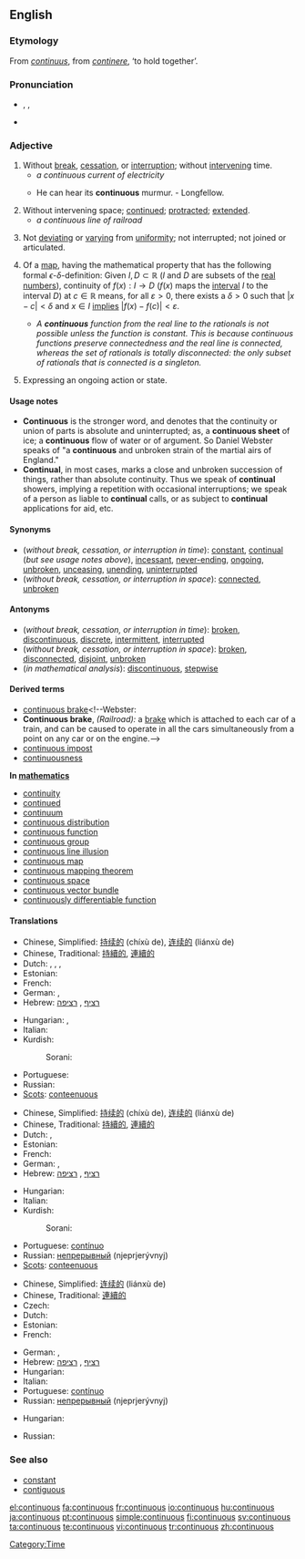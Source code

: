 {{wikipedia|Continuity}}
==English==

===Etymology===
From {{etyl|la}} ''[[continuus]]'', from ''[[continere]]'', ‘to hold together’.

===Pronunciation===
* {{enPR|kən-tĭnʹyo͞o-əs}}, {{IPA|/kənˈtɪnjuəs/}}, {{SAMPA|/k@n"tInju@s/}}
* {{audio|en-us-continuous.ogg|Audio (US)}}

===Adjective===
{{en-adj|-}}

# Without [[break]], [[cessation]], or [[interruption]]; without [[intervene|intervening]] time.
#* ''a continuous current of electricity''
#* {{rfdate}} He can hear its '''continuous''' murmur.   - Longfellow.
# Without intervening space; [[continue]]d; [[protract]]ed; [[extend]]ed.
#* ''a continuous line of railroad''
# {{botany}} Not [[deviate|deviating]] or [[vary]]ing from [[uniformity]]; not interrupted; not joined or articulated.
# {{analysis}} Of a [[map]], having the mathematical property that has the following formal <math>\epsilon</math>-<math>\delta</math>-definition: Given <math>I,D\subset\mathbb{R}</math> (''I'' and ''D'' are subsets of the [[real numbers]]), continuity of <math>f(x):I \to D</math> (<math>f(x)</math> maps the [[interval]] ''I'' to the interval ''D'') at <math>c\in\mathbb{R}</math> means, for all <math>\varepsilon>0</math>, there exists a <math>\delta>0</math> such that <math>|x-c|<\delta</math> and <math>x\in I</math> [[implies]] <math>|f(x)-f(c)|<\varepsilon</math>.
#* ''A <b>continuous</b> function from the real line to the rationals is not possible unless the function is constant. This is because continuous functions preserve connectedness and the real line is connected, whereas the set of rationals is totally disconnected: the only subset of rationals that is connected is a singleton.''
# {{grammar}} Expressing an ongoing action or state.

====Usage notes====
* '''Continuous''' is the stronger word, and denotes that the continuity or union of parts is absolute and uninterrupted; as, a '''continuous sheet''' of ice; a '''continuous''' flow of water or of argument. So Daniel Webster speaks of "a '''continuous''' and unbroken strain of the martial airs of England."
* '''Continual''', in most cases, marks a close and unbroken succession of things, rather than absolute continuity. Thus we speak of '''continual''' showers, implying a repetition with occasional interruptions; we speak of a person as liable to '''continual''' calls, or as subject to '''continual''' applications for aid, etc.

====Synonyms====
* (''without break, cessation, or interruption in time''): [[constant]], [[continual]] (''but see usage notes above''), [[incessant]], [[never-ending]], [[ongoing]], [[unbroken]], [[unceasing]], [[unending]], [[uninterrupted]]
* (''without break, cessation, or interruption in space''): [[connected]], [[unbroken]]

====Antonyms====
* (''without break, cessation, or interruption in time''): [[broken]], [[discontinuous]], [[discrete]], [[intermittent]], [[interrupted]]
* (''without break, cessation, or interruption in space''): [[broken]], [[disconnected]], [[disjoint]], [[unbroken]]
* (''in mathematical analysis''): [[discontinuous]], [[stepwise]]
<!--where does this one, from Webster, belong? [[batch]]-->

====Derived terms====
* [[continuous brake]]<!--Webster:
* '''Continuous brake''', ''(Railroad):'' a [[brake]] which is attached to each car of a train, and can be caused to operate in all the cars simultaneously from a point on any car or on the engine.-->
* [[continuous impost]]<!--Webster: *'''Continuous impost'''. See [[Impost]].-->
* [[continuousness]]

'''In [[mathematics]]''' <!-- from the index of MathWorld -->
* [[continuity]]
* [[continued]]
* [[continuum]]
* [[continuous distribution]]
* [[continuous function]]
* [[continuous group]]
* [[continuous line illusion]]
* [[continuous map]]
* [[continuous mapping theorem]]
* [[continuous space]]
* [[continuous vector bundle]]
* [[continuously differentiable function]]

====Translations====
{{trans-top|without break, cessation, or interruption in time}}
* Chinese, Simplified: [[持续的]] (chíxù de), [[连续的]] (liánxù de)
* Chinese, Traditional: [[持續的]], [[連續的]]
* Dutch: {{t+|nl|continu}}, {{t+|nl|voortdurend}}, {{t-|nl|ononderbroken}}, {{t+|nl|aanhoudend}}
* Estonian: {{t|et|pidev}}
* French: {{t+|fr|continu}}
* German: {{t+|de|kontinuierlich}}, {{t+|de|stetig}}
* Hebrew: [[רציף]] {{romanization of Hebrew|ratzíf}} {{m}}, [[רציפה]] {{romanization of Hebrew|retzifá}} {{f}}
{{trans-mid}}
* Hungarian: {{t+|hu|folytonos}}, {{t+|hu|folyamatos}}
* Italian: {{t+|it|continuo}}
* Kurdish:
*: Sorani: {{t|ku|به‌رده‌وام|tr=berdewam|sc=ku-Arab}}
* Portuguese: {{t+|pt|contínuo}}
* Russian: {{t+|ru|непрерывный|tr=njeprjerývnyj|sc=Cyrl}}
* [[Scots]]: [[conteenuous]]
{{trans-bottom}}

{{trans-top|without break, cessation, or interruption in space}}
* Chinese, Simplified: [[持续的]] (chíxù de), [[连续的]] (liánxù de)
* Chinese, Traditional: [[持續的]], [[連續的]]
* Dutch: {{t+|nl|continu}}, {{t-|nl|ononderbroken}}
* Estonian: {{t|et|pidev}}
* French: {{t+|fr|continu}}
* German: {{t+|de|kontinuierlich}}, {{t+|de|stetig}}
* Hebrew: [[רציף]] {{romanization of Hebrew|ratzíf}} {{m}}, [[רציפה]] {{romanization of Hebrew|retzifá}} {{f}}
{{trans-mid}}
* Hungarian: {{t+|hu|folyamatos}}
* Italian: {{t+|it|continuo}}
* Kurdish:
*: Sorani: {{t|ku|به‌رده‌وام|tr=berdewam|sc=ku-Arab}}
* Portuguese: [[contínuo]]
* Russian: [[непрерывный]] (njeprjerývnyj)
* [[Scots]]: [[conteenuous]]
{{trans-bottom}}

{{trans-top|in botany}}
{{trans-mid}}
{{trans-bottom}}

{{trans-top|in mathematical analysis}}
* Chinese, Simplified: [[连续的]] (liánxù de)
* Chinese, Traditional: [[連續的]]
* Czech: {{t-|cs|spojitý|m}}
* Dutch: {{t+|nl|continu}}
* Estonian: {{t|et|pidev}}
* French: {{t+|fr|continu}}
{{trans-mid}}
* German: {{t+|de|kontinuierlich}}, {{t+|de|stetig}}
* Hebrew: [[רציף]] {{romanization of Hebrew|ratzíf}} {{m}}, [[רציפה]] {{romanization of Hebrew|retzifá}} {{f}}
* Hungarian: {{t+|hu|folytonos}}
* Italian: {{t+|it|continuo}}
* Portuguese: [[contínuo]]
* Russian: [[непрерывный]] (njeprjerývnyj)
{{trans-bottom}}

{{trans-top|in grammar}}
* Hungarian: {{t+|hu|folyamatos}}
{{trans-mid}}
* Russian: {{t+|ru|длительный|tr=dlitjel'nýj|sc=Cyrl}}
{{trans-bottom}}

===See also===
* [[constant]]
* [[contiguous]]

[[Category:Time]]

[[el:continuous]]
[[fa:continuous]]
[[fr:continuous]]
[[io:continuous]]
[[hu:continuous]]
[[ja:continuous]]
[[pt:continuous]]
[[simple:continuous]]
[[fi:continuous]]
[[sv:continuous]]
[[ta:continuous]]
[[te:continuous]]
[[vi:continuous]]
[[tr:continuous]]
[[zh:continuous]]